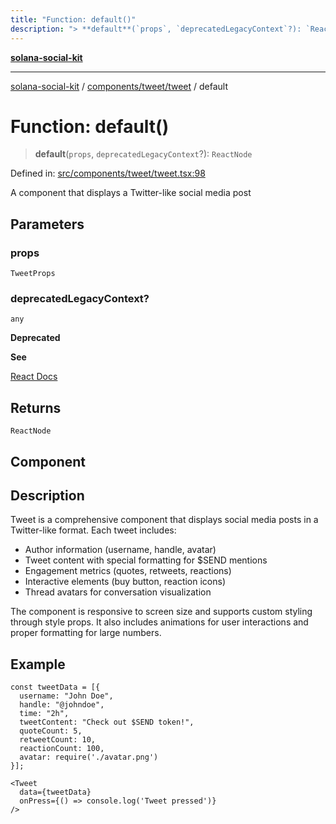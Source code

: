 ```yaml
---
title: "Function: default()"
description: "> **default**(`props`, `deprecatedLegacyContext`?): `ReactNode`"
---
```


[**solana-social-kit**](../../../../README.mdx)

***

[solana-social-kit](../../../../README.mdx) / [components/tweet/tweet](../README.mdx) / default

# Function: default()

> **default**(`props`, `deprecatedLegacyContext`?): `ReactNode`

Defined in: [src/components/tweet/tweet.tsx:98](https://github.com/SendArcade/solana-social-starter/blob/bd4b3556b8f469c27ebb06f4df65b3a36b43ba3b/src/components/tweet/tweet.tsx#L98)

A component that displays a Twitter-like social media post

## Parameters

### props

`TweetProps`

### deprecatedLegacyContext?

`any`

**Deprecated**

**See**

[React Docs](https://legacy.reactjs.org/docs/legacy-context.html#referencing-context-in-lifecycle-methods)

## Returns

`ReactNode`

## Component

## Description

Tweet is a comprehensive component that displays social media posts in a
Twitter-like format. Each tweet includes:
- Author information (username, handle, avatar)
- Tweet content with special formatting for $SEND mentions
- Engagement metrics (quotes, retweets, reactions)
- Interactive elements (buy button, reaction icons)
- Thread avatars for conversation visualization

The component is responsive to screen size and supports custom styling
through style props. It also includes animations for user interactions
and proper formatting for large numbers.

## Example

```tsx
const tweetData = [{
  username: "John Doe",
  handle: "@johndoe",
  time: "2h",
  tweetContent: "Check out $SEND token!",
  quoteCount: 5,
  retweetCount: 10,
  reactionCount: 100,
  avatar: require('./avatar.png')
}];

<Tweet
  data={tweetData}
  onPress={() => console.log('Tweet pressed')}
/>
```
